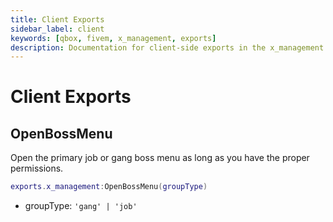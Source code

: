 ```yaml
---
title: Client Exports
sidebar_label: client
keywords: [qbox, fivem, x_management, exports]
description: Documentation for client-side exports in the x_management resource. These exports provide functionality for managing boss menus and other management-related features for jobs and gangs within the Qbox framework.
---
```


# Client Exports

## OpenBossMenu

Open the primary job or gang boss menu as long as you have the proper permissions.

```lua
exports.x_management:OpenBossMenu(groupType)
```

- groupType: `'gang' | 'job'`